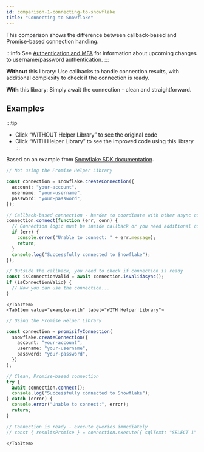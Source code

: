 ```yaml
---
id: comparison-1-connecting-to-snowflake
title: "Connecting to Snowflake"
---
```



This comparison shows the difference between callback-based and Promise-based connection handling.

:::info
See [Authentication and MFA](/docs/authentication-and-mfa) for information about upcoming changes to username/password authentication.
:::

**Without** this library: Use callbacks to handle connection results, with additional complexity to check if the connection is ready.

**With** this library: Simply await the connection - clean and straightforward.

## Examples

:::tip

- Click “WITHOUT Helper Library” to see the original code
- Click “WITH Helper Library” to see the improved code using this library
  :::

<Tabs>
    <TabItem value="example-without" label="WITHOUT Helper Library">

Based on an example from [Snowflake SDK documentation](https://docs.snowflake.com/en/developer-guide/node-js/nodejs-driver-connect#creating-a-single-connection).

```typescript
// Not using the Promise Helper Library

const connection = snowflake.createConnection({
  account: "your-account",
  username: "your-username",
  password: "your-password",
});

// Callback-based connection - harder to coordinate with other async code
connection.connect(function (err, conn) {
  // Connection logic must be inside callback or you need additional coordination
  if (err) {
    console.error("Unable to connect: " + err.message);
    return;
  }
  console.log("Successfully connected to Snowflake");
});

// Outside the callback, you need to check if connection is ready
const isConnectionValid = await connection.isValidAsync();
if (isConnectionValid) {
  // Now you can use the connection...
}
```

    </TabItem>
    <TabItem value="example-with" label="WITH Helper Library">

```typescript
// Using the Promise Helper Library

const connection = promisifyConnection(
  snowflake.createConnection({
    account: "your-account",
    username: "your-username",
    password: "your-password",
  })
);

// Clean, Promise-based connection
try {
  await connection.connect();
  console.log("Successfully connected to Snowflake");
} catch (error) {
  console.error("Unable to connect:", error);
  return;
}

// Connection is ready - execute queries immediately
// const { resultsPromise } = connection.execute({ sqlText: "SELECT 1" });
```

    </TabItem>

</Tabs>
